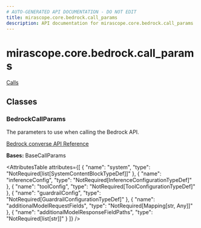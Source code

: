 ```yaml
---
# AUTO-GENERATED API DOCUMENTATION - DO NOT EDIT
title: mirascope.core.bedrock.call_params
description: API documentation for mirascope.core.bedrock.call_params
---
```


# mirascope.core.bedrock.call_params

<ApiType type="Module" />

<Info title="Usage">

[Calls](/docs/mirascope/learn/calls#provider-specific-parameters)

</Info>

## Classes

### BedrockCallParams

<ApiType type="Class" />

The parameters to use when calling the Bedrock API.

[Bedrock converse API Reference](https://boto3.amazonaws.com/v1/documentation/api/latest/reference/services/bedrock-runtime/client/converse.html)

**Bases:** BaseCallParams

<AttributesTable
  attributes={[
  {
    "name": "system",
    "type": "NotRequired[list[SystemContentBlockTypeDef]]"
  },
  {
    "name": "inferenceConfig",
    "type": "NotRequired[InferenceConfigurationTypeDef]"
  },
  {
    "name": "toolConfig",
    "type": "NotRequired[ToolConfigurationTypeDef]"
  },
  {
    "name": "guardrailConfig",
    "type": "NotRequired[GuardrailConfigurationTypeDef]"
  },
  {
    "name": "additionalModelRequestFields",
    "type": "NotRequired[Mapping[str, Any]]"
  },
  {
    "name": "additionalModelResponseFieldPaths",
    "type": "NotRequired[list[str]]"
  }
]}
/>



